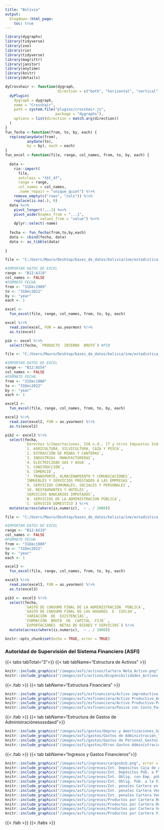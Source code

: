 ```yaml
---
title: "Bolivia"
output: 
  blogdown::html_page:
    toc: true
---
```


```r
library(dygraphs) 
library(tidyverse)
library(zoo)
library(rio)
library(tidyverse)
library(magrittr)
library(janitor)
library(anytime)
library(knitr)
library(details)

dyCrosshair <- function(dygraph, 
                        direction = c("both", "horizontal", "vertical")) {
  dyPlugin(
    dygraph = dygraph,
    name = "Crosshair",
    path = system.file("plugins/crosshair.js", 
                       package = "dygraphs"),
    options = list(direction = match.arg(direction))
  )
}
fun_fecha <-function(from, to, by, each) {
  rep(seq(anydate(from),
          anydate(to),
          by = by), each = each)
}
fun_excel <-function(file, range, col_names, from, to, by, each) {
  
  data <- 
    rio::import(
      file,
      setclass = "tbl_df",
      range = range,
      col_names = col_names,
      .name_repair = "unique_quiet") %!>%
    remove_empty(c("rows", "cols")) %!>%
    replace(is.na(.), 0)
  data %<>%
    pivot_longer(!...1) %<>%
    pivot_wider(names_from = "...1",
                values_from = "value") %<>%
    dplyr::select(-name)
  
  fecha <- fun_fecha(from,to,by,each)
  data <- cbind(fecha, data) 
  data <- as_tibble(data)
  
}

file <- "C:/Users/Mauro/Desktop/bases_de_datos/bolivia/ine/estadistica_economica/cuentas_nacionales/pib_anual/oferta_final_demanda_final/03.01.02.xlsx"

#IMPORTAR DATOS DE EXCEL
range <- "B12:AJ19"
col_names <- FALSE
#FORMATO FECHA
from <- "31Dec1989"
to <- "31Dec2022"
by <- "year"
each <- 1

excel <- 
  fun_excel(file, range, col_names, from, to, by, each)

excel %!>% 
  read.zoo(excel, FUN = as.yearmon) %!>% 
  as.ts(excel)

pib <- excel %!>% 
  select(fecha, `PRODUCTO  INTERNO  BRUTO`) #PIB

file <- "C:/Users/Mauro/Desktop/bases_de_datos/bolivia/ine/estadistica_economica/cuentas_nacionales/pib_anual/serie_historica_pib/06.01.02.xlsx"

#IMPORTAR DATOS DE EXCEL
range <- "B12:AS54"
col_names <- FALSE
#FORMATO FECHA
from <- "31Dec1980"
to <- "31Dec2022"
by <- "year"
each <- 1

excel2 <- 
  fun_excel(file, range, col_names, from, to, by, each)

excel2 %!>% 
  read.zoo(excel2, FUN = as.yearmon) %!>% 
  as.ts(excel2)

pib2 <- excel2 %!>% 
  select(fecha, 
         `Derechos S/Importaciones, IVA n.d., IT y otros Impuestos Indirectos`,
         `1. AGRICULTURA, SILVICULTURA, CAZA Y PESCA`,
         `2. EXTRACCIÓN DE MINAS Y CANTERAS`, 
         `3. INDUSTRIAS  MANUFACTURERAS`, 
         `4. ELECTRICIDAD GAS Y AGUA` ,
         `5. CONSTRUCCIÓN`,
         `6. COMERCIO`,
         `7. TRANSPORTE, ALMACENAMIENTO Y COMUNICACIONES`,
         `INMUEBLES Y SERVICIOS PRESTADOS A LAS EMPRESAS`,
         `9. SERVICIOS COMUNALES, SOCIALES Y PERSONALES`,
         `10. RESTAURANTES Y HOTELES`,
         `SERVICIOS BANCARIOS IMPUTADOS`,
         `B. SERVICIOS DE LA ADMINISTRACION PÚBLICA`,
         `C. SERVICIO DOMESTICO`) %!>% 
  mutate(across(where(is.numeric),  ~ . / 1000))

file <- "C:/Users/Mauro/Desktop/bases_de_datos/bolivia/ine/estadistica_economica/cuentas_nacionales/pib_anual/serie_historica_pib/06.01.04.xlsx"

#IMPORTAR DATOS DE EXCEL
range <- "B12:AS19"
col_names <- FALSE
#FORMATO FECHA
from <- "31Dec1980"
to <- "31Dec2022"
by <- "year"
each <- 1

excel3 <- 
  fun_excel(file, range, col_names, from, to, by, each)

excel3 %!>% 
  read.zoo(excel3, FUN = as.yearmon) %!>% 
  as.ts(excel3)

pib3 <- excel3 %!>% 
  select(fecha, 
         `GASTO DE CONSUMO FINAL DE LA ADMINISTRACIÓN  PÚBLICA`,
         `GASTO DE CONSUMO FINAL DE LOS HOGARES  E  ISFLSH`, 
         `VARIACIÓN  DE  EXISTENCIAS`, 
         `FORMACIÓN  BRUTA  DE  CAPITAL  FIJO` ,
         `EXPORTACIONES  NETAS DE BIENES Y SERVICIOS`) %!>% 
  mutate(across(where(is.numeric),  ~ . / 1000))

knitr::opts_chunk$set(echo = TRUE, error = TRUE)
```
### Autoridad de Supervisión del Sistema Financiero (ASFI)
{{< tabs tabTotal="3">}}
{{< tab tabName="Estructura de Activos" >}}
```r
knitr::include_graphics("/images/asfi/activos/Cartera Neta_Activo.png", error = FALSE)
knitr::include_graphics("/images/asfi/activos/Disponibilidades_Activos.png", error = FALSE)
```
{{< /tab >}}
{{< tab tabName="Estructura Financiera" >}} 
```r
knitr::include_graphics("/images/asfi/esfinanciera/Activo improductivo_Patrimonio.png", error = FALSE)
knitr::include_graphics("/images/asfi/esfinanciera/Activo Productivo_Activo+Contingente.png", error = FALSE)
knitr::include_graphics("/images/asfi/esfinanciera/Activo Productivo-Pasivo con Costo_Pasivo con Costo.png", error = FALSE)
knitr::include_graphics("/images/asfi/esfinanciera/Pasivo con Costo_Pasivo+Contingente.png", error = FALSE )
```
{{< /tab >}}
{{< tab tabName="Estructura de Gastos de Administraciónessssdasd">}}
```r
knitr::include_graphics("/images/asfi/gastos/Deprec.y Amortizaciones_Gastos de Administración.png", error = FALSE)
knitr::include_graphics("/images/asfi/gastos/Gastos de Administración_Total Egresos.png", error = FALSE)
knitr::include_graphics("/images/asfi/gastos/Gastos de Personal_Gastos de Administración.png", error = FALSE)
knitr::include_graphics("/images/asfi/gastos/Otros Gastos Administración_Gastos de Administración.png", error = FALSE)
```
{{< /tab >}} 
{{< tab tabName="Ingresos y Gastos Financieros">}}
```r
knitr::include_graphics("/images/asfi/ingresos/cargosbcb.png", error = FALSE)
knitr::include_graphics("/images/asfi/ingresos/Int. Depósitos Caja de Ahorro_Oblig. Púb. Ctas. Ahorro.png", error = FALSE)
knitr::include_graphics("/images/asfi/ingresos/Int. Depósitos Púb. a Plazo_Depósitos Púb. a Plazo.png", error = FALSE)
knitr::include_graphics("/images/asfi/ingresos/Int. Oblig. con Emp. públicas_Oblig. cemp. públicas.png", error = FALSE)
knitr::include_graphics("/images/asfi/ingresos/Int. Oblig. Púb. a la Vista_Oblig. Púb. a la Vista.png", error = FALSE)
knitr::include_graphics("/images/asfi/ingresos/Int. penales Cartera en Ejecución Total_Productos cartera en Ejecución.png", error = FALSE)
knitr::include_graphics("/images/asfi/ingresos/Int. penales Cartera Vencida Total y en Ejecución Total_Productos cartera Vencida Total y en Ejecución.png", error = FALSE)
knitr::include_graphics("/images/asfi/ingresos/Int. penales Cartera Vencida Total_Productos cartera vencida total.png", error = FALSE)
knitr::include_graphics("/images/asfi/ingresos/Productos por Cartera Reprog. y Reestruct. Vencida y en Ejec._Cartera Reprog. y Reestruct. Vencida.png", error = FALSE)
knitr::include_graphics("/images/asfi/ingresos/Productos por Cartera Reprog. y Reestruct. Vigente_Cartera Reprog. y Reestruct. Vigente.png", error = FALSE)
knitr::include_graphics("/images/asfi/ingresos/Productos por Cartera Vencida y en Ejecución_Cartera Vencida y en Ejecución.png", error = FALSE)
knitr::include_graphics("/images/asfi/ingresos/Productos por Cartera Vigente_Cartera Vigente.png", error = FALSE)
```
{{< /tab >}} 
{{< /tabs >}} 
